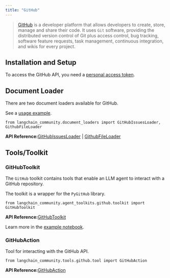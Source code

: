 ```yaml
---
title: "GitHub"
---
```


> [GitHub](https://github.com/) is a developer platform that allows developers to create, store, manage and share their code. It uses `Git` software, providing the distributed version control of Git plus access control, bug tracking, software feature requests, task management, continuous integration, and wikis for every project.

## Installation and Setup

To access the GitHub API, you need a [personal access token](https://github.com/settings/tokens).

## Document Loader

There are two document loaders available for GitHub.

See a [usage example](/src/oss/integrations/document_loaders/github).

```
from langchain_community.document_loaders import GitHubIssuesLoader, GithubFileLoader
```

**API Reference:**[GitHubIssuesLoader](https://python.langchain.com/api_reference/community/document_loaders/langchain_community.document_loaders.github.GitHubIssuesLoader.html) | [GithubFileLoader](https://python.langchain.com/api_reference/community/document_loaders/langchain_community.document_loaders.github.GithubFileLoader.html)

## Tools/Toolkit

### GitHubToolkit

The `GitHub` toolkit contains tools that enable an LLM agent to interact with a GitHub repository.

The toolkit is a wrapper for the `PyGitHub` library.

```
from langchain_community.agent_toolkits.github.toolkit import GitHubToolkit
```

**API Reference:**[GitHubToolkit](https://python.langchain.com/api_reference/community/agent_toolkits/langchain_community.agent_toolkits.github.toolkit.GitHubToolkit.html)

Learn more in the [example notebook](/src/oss/integrations/tools/github).

### GitHubAction

Tool for interacting with the GitHub API.

```
from langchain_community.tools.github.tool import GitHubAction
```

**API Reference:**[GitHubAction](https://python.langchain.com/api_reference/community/tools/langchain_community.tools.github.tool.GitHubAction.html)

